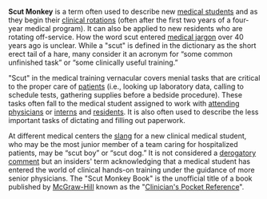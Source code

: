 {{Copy to Wiktionary}}

{{Orphan|date=November 2006}} 
'''Scut Monkey''' is a term often used to describe new [[medical student]]s and as they begin their [[clinical rotation]]s (often after the first two years of a four-year medical program).  It can also be applied to new residents who are rotating off-service. How the word scut entered [[medical jargon]] over 40 years ago is unclear. While a "scut" is defined in the dictionary as the short erect tail of a hare, many consider it an acronym for “some common unfinished task” or “some clinically useful training.” 

"Scut" in the medical training vernacular covers menial tasks that are critical to the proper care of [[patient]]s (i.e., looking up laboratory data, calling to schedule tests, gathering supplies before a bedside procedure). These tasks often fall to the medical student assigned to work with [[attending physician]]s or [[intern]]s and [[Residency (medicine)|residents]]. It is also often used to describe the less important tasks of dictating and filling out paperwork.

At different medical centers the [[slang]] for a new clinical medical student, who may be the most junior member of a team caring for hospitalized patients, may be “scut boy” or “scut dog.” It is not considered a [[derogatory comment]] but an insiders' term acknowledging that a medical student has entered the world of clinical hands-on training under the guidance of more senior physicians. The "Scut Monkey Book" is the unofficial title of a book published by [[McGraw-Hill]] known as the "[[Clinician's Pocket Reference]]".

{{Uncategorized|date=August 2007}}